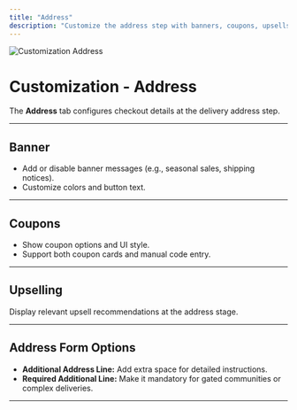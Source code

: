 ```yaml
---
title: "Address"
description: "Customize the address step with banners, coupons, upsells, and address form flexibility."
---
```


<img
  className="rounded-lg"
  src="/images/customization/address/image.png"
  alt="Customization Address"
/>

# Customization - Address

The **Address** tab configures checkout details at the delivery address step.

---

## Banner

- Add or disable banner messages (e.g., seasonal sales, shipping notices).  
- Customize colors and button text.  

---

## Coupons

- Show coupon options and UI style.  
- Support both coupon cards and manual code entry.  

---

## Upselling

Display relevant upsell recommendations at the address stage.  

---

## Address Form Options

- **Additional Address Line:** Add extra space for detailed instructions.  
- **Required Additional Line:** Make it mandatory for gated communities or complex deliveries.  

---
